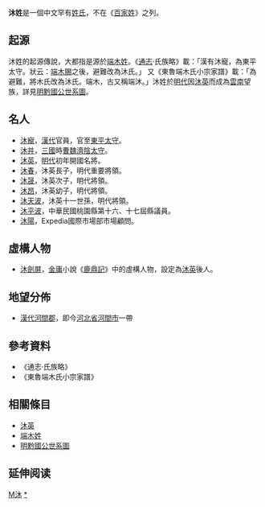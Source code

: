 {{姓氏
|姓氏=沐
|拼音=Mù
|中国大陆=Mu
|台湾=Mu
|香港=Muk
|澳门=
|新加坡=
|马来西亚=Mu
|越南=
|韩国=
|反切=
|同音字=
|堂号=
|郡望=[[河間郡|河間郡]]
}}

'''沐姓'''是一個中文罕有[[姓氏|姓氏]]，不在《[[百家姓|百家姓]]》之列。

==起源==
沐姓的起源傳說，大都指是源於[[端木姓|端木姓]]。《[[通志|通志]]·氏族略》載：「漢有沐寵，為東平太守。狀云：[[端木賜|端木賜]]之後，避難改為沐氏。」 又《東魯端木氏小宗家譜》載：「為避難，將木氏改為沐氏。端木，古又稱端沐。」沐姓於[[明代|明代]]因[[沐英|沐英]]而成為[[雲南|雲南]]望族，詳見[[明黔國公世系圖|明黔國公世系圖]]。

==名人==
*[[沐寵|沐寵]]，[[漢代|漢代]]官員，官至[[東平|東平]][[太守|太守]]。
*[[沐并|沐并]]，[[三國|三國]]時[[曹魏|曹魏]][[濟陰|濟陰]][[太守|太守]]。
*[[沐英|沐英]]，[[明代|明代]]初年開國名將。
*[[沐春|沐春]]，沐英長子，明代重要將領。
*[[沐晟|沐晟]]，沐英次子，明代將領。
*[[沐昂|沐昂]]，沐英幼子，明代將領。
*[[沐天波|沐天波]]，沐英十一世孫，明代將領。
*[[沐平波|沐平波]]，中華民國桃園縣第十六、十七屆縣議員。
*[[沐陽|沐陽]]，Expedia國際市場部市場顧問。

==虛構人物==
*[[沐劍屏|沐劍屏]]，[[金庸|金庸]]小說《[[鹿鼎記|鹿鼎記]]》中的虛構人物，設定為[[沐英|沐英]]後人。

==地望分佈==
*[[漢代|漢代]][[河間郡|河間郡]]，即今[[河北省|河北省]][[河間市|河間市]]一帶

==參考資料==
*《通志·氏族略》
*《東魯端木氏小宗家譜》

==相關條目==
*[[沐英|沐英]]
*[[端木姓|端木姓]]
*[[明黔國公世系圖|明黔國公世系圖]]

== 延伸阅读 ==
{{Wikisource further reading}}

{{Surname-stub}}

[[Category:罕見或停用漢姓|M沐]]
[[Category:沐姓|*]]